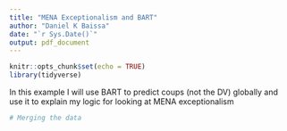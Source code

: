 ```yaml
---
title: "MENA Exceptionalism and BART"
author: "Daniel K Baissa"
date: "`r Sys.Date()`"
output: pdf_document
---
```


```r
knitr::opts_chunk$set(echo = TRUE)
library(tidyverse)
```

In this example I will use BART to predict coups (not the DV) globally and use it to explain my logic for looking at MENA exceptionalism

```r
# Merging the data

```

